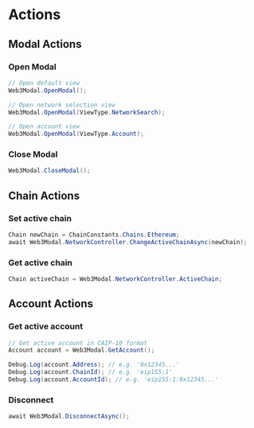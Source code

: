 # Actions

## Modal Actions

### Open Modal

```csharp
// Open default view
Web3Modal.OpenModal();

// Open network selection view
Web3Modal.OpenModal(ViewType.NetworkSearch);

// Open account view
Web3Modal.OpenModal(ViewType.Account);
```

### Close Modal

```csharp
Web3Modal.CloseModal();
```

## Chain Actions

### Set active chain

```csharp
Chain newChain = ChainConstants.Chains.Ethereum;
await Web3Modal.NetworkController.ChangeActiveChainAsync(newChain);
```

### Get active chain

```csharp
Chain activeChain = Web3Modal.NetworkController.ActiveChain;
```

## Account Actions

### Get active account

```csharp
// Get active account in CAIP-10 format
Account account = Web3Modal.GetAccount();

Debug.Log(account.Address); // e.g. '0x12345...'
Debug.Log(account.ChainId); // e.g. 'eip155:1'
Debug.Log(account.AccountId); // e.g. 'eip155:1:0x12345...'
```

### Disconnect

```csharp
await Web3Modal.DisconnectAsync();
```
